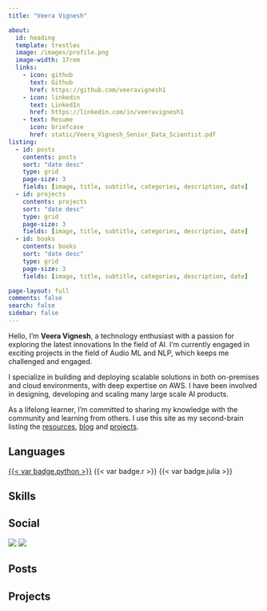 ```yaml
---
title: "Veera Vignesh"

about:
  id: heading
  template: trestles
  image: /images/profile.png
  image-width: 17rem
  links:
    - icon: github
      text: Github
      href: https://github.com/veeravignesh1
    - icon: linkedin
      text: LinkedIn
      href: https://linkedin.com/in/veeravignesh1
    - text: Resume
      icon: briefcase
      href: static/Veera_Vignesh_Senior_Data_Scientist.pdf
listing:
  - id: posts
    contents: posts
    sort: "date desc"
    type: grid
    page-size: 3
    fields: [image, title, subtitle, categories, description, date]
  - id: projects
    contents: projects
    sort: "date desc"
    type: grid
    page-size: 3
    fields: [image, title, subtitle, categories, description, date]
  - id: books
    contents: books
    sort: "date desc"
    type: grid
    page-size: 3
    fields: [image, title, subtitle, categories, description, date]

page-layout: full
comments: false
search: false
sidebar: false
---
```


::: {#heading}
Hello, I'm **Veera Vignesh**, a technology enthusiast with a passion for exploring the latest innovations In the field of AI. I'm currently engaged in exciting projects in the field of Audio ML and NLP, which keeps me challenged and engaged.

I specialize in building and deploying scalable solutions in both on-premises and cloud environments, with deep expertise on AWS. I have been involved in designing, developing and scaling many large scale AI products.

As a lifelong learner, I'm committed to sharing my knowledge with the community and learning from others. I use this site as my second-brain listing the [resources](resources/index.qmd), [blog](posts.qmd) and [projects](projects.qmd).
:::

## Languages

[{{< var badge.python >}}](/posts) {{< var badge.r >}} {{< var badge.julia >}}

## Skills

<p align="left">

<h2>Social</h2>

<img src="https://img.shields.io/badge/Website-Veera%20Vignesh-blue?style=for-the-badge"/> <img src="https://img.shields.io/badge/linkedin-%230077B5.svg?&amp;style=for-the-badge&amp;logo=linkedin&amp;logoColor=white"/>

</p>


## Posts

::: {#posts}
:::

## Projects

::: {#projects}
:::

```{=html}
<!-- ## Books

::: {#books}
::: -->
```